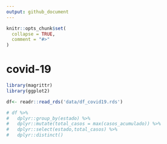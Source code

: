 ```yaml
---
output: github_document
---
```


<!-- README.md is generated from README.Rmd. Please edit that file -->

```r
knitr::opts_chunk$set(
  collapse = TRUE,
  comment = "#>"
)
```

# covid-19

<!-- badges: start -->
<!-- badges: end -->

```r

library(magrittr)
library(ggplot2)

df<- readr::read_rds('data/df_covid19.rds')

```


```r
# df %>% 
#   dplyr::group_by(estado) %>% 
#   dplyr::mutate(total_casos = max(casos_acumulado)) %>% 
#   dplyr::select(estado,total_casos) %>% 
#   dplyr::distinct() 

```



